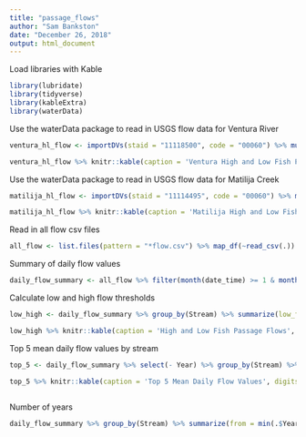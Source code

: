 ```yaml
---
title: "passage_flows"
author: "Sam Bankston"
date: "December 26, 2018"
output: html_document
---
```


Load libraries with Kable

```r
library(lubridate)
library(tidyverse)
library(kableExtra)
library(waterData)
```

Use the waterData package to read in USGS flow data for Ventura River

```r
ventura_hl_flow <- importDVs(staid = "11118500", code = "00060") %>% mutate(Stream = "ventura_river", date_time = ymd(dates), Year = year(date_time), Day = day(date_time)) %>% rename(flow = val) %>% select(Stream, date_time, flow, Day, Year) %>% summarize(low_flow = quantile(flow, probs = .50, na.rm = TRUE), high_flow = quantile(flow, probs = 0.99, na.rm = TRUE)) 

ventura_hl_flow %>% knitr::kable(caption = 'Ventura High and Low Fish Passage Flows', digits = 2) %>% kable_styling(bootstrap_options = c("striped", "condensed", "hover"), full_width = FALSE)

```

Use the waterData package to read in USGS flow data for Matilija Creek

```r
matilija_hl_flow <- importDVs(staid = "11114495", code = "00060") %>% mutate(Stream = "matilija_creek", date_time = ymd(dates), Year = year(date_time), Day = day(date_time)) %>% rename(flow = val) %>% select(Stream, date_time, flow, Day, Year) %>% summarize(low_flow = quantile(flow, probs = .50, na.rm = TRUE), high_flow = quantile(flow, probs = 0.99, na.rm = TRUE)) 

matilija_hl_flow %>% knitr::kable(caption = 'Matilija High and Low Fish Passage Flows', digits = 2) %>% kable_styling(bootstrap_options = c("striped", "condensed", "hover"), full_width = FALSE)

```


Read in all flow csv files

```r
all_flow <- list.files(pattern = "*flow.csv") %>% map_df(~read_csv(.)) %>% mutate(date_time = paste(Date, " ", Time), date_time = mdy_hms(date_time)) %>% rename(flow = Flow) %>% select(Stream, date_time, flow) %>% mutate(Day = date(date_time), Year = year(date_time))
```

Summary of daily flow values

```r
daily_flow_summary <- all_flow %>% filter(month(date_time) >= 1 & month(date_time) < 6) %>% group_by(Stream, Year, Day) %>% summarize(mean_daily_flow = mean(flow, na.rm = TRUE)) %>% ungroup()
```

Calculate low and high flow thresholds

```r
low_high <- daily_flow_summary %>% group_by(Stream) %>% summarize(low_flow = quantile(mean_daily_flow, probs = .50, na.rm = TRUE), high_flow = quantile(mean_daily_flow, probs = 0.99, na.rm = TRUE)) 

low_high %>% knitr::kable(caption = 'High and Low Fish Passage Flows', digits = 2) %>% kable_styling(bootstrap_options = c("striped", "condensed", "hover"), full_width = FALSE)

```

Top 5 mean daily flow values by stream 

```r
top_5 <- daily_flow_summary %>% select(- Year) %>% group_by(Stream) %>% top_n(n = 5, wt = mean_daily_flow) %>% arrange(Stream, desc(mean_daily_flow)) 

top_5 %>% knitr::kable(caption = 'Top 5 Mean Daily Flow Values', digits = 0 ) %>% kable_styling(bootstrap_options = c("striped", "condensed", "hover"), full_width = FALSE) %>% group_rows("", 1, 5) %>% group_rows("", 6, 10) %>% group_rows("", 11, 15) %>% group_rows("", 16, 20) %>% group_rows("", 21, 25) 
 
```

Number of years

```r
daily_flow_summary %>% group_by(Stream) %>% summarize(from = min(.$Year), to = max(.$Year), years_included = n_distinct(Year)) %>% kable(caption = "Number of Years Included") %>% kable_styling(bootstrap_options = c("striped", "condensed", "hover"), full_width = FALSE)
```



